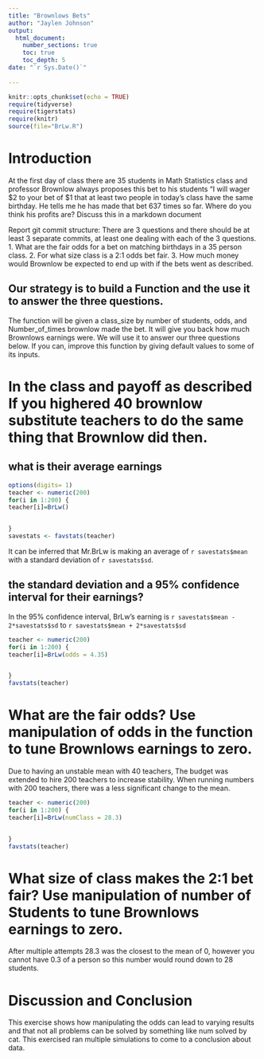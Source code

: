 ```yaml
---
title: "Brownlows Bets"
author: "Jaylen Johnson"
output: 
  html_document:
    number_sections: true
    toc: true
    toc_depth: 5
date: "`r Sys.Date()`"    
    
---
```

```r
knitr::opts_chunk$set(echo = TRUE)
require(tidyverse)
require(tigerstats)
require(knitr)
source(file="BrLw.R")
```


<!-- We recommend you use git branches -- create a separate branch for each major section i.e. Introduction, Methods, Results, Inferential Results, and Discussion and Conclusions - leave the YAML block untouched until the final merge where you put in your own name !-->

# Introduction

<!--In this section you explain what you are trying to show.  Where did the data come from?  What is the research or other question you are trying to answer?!-->

 At the first day of class there are 35 students in Math Statistics class and professor Brownlow always proposes this bet to his students "I will wager $2 to your bet of $1 that at least two people in today's class have  the same birthday.  He tells me he has made that bet 637 times so far. Where do you think his profits are? Discuss this in a markdown document
 
Report git commit structure:
There are 3 questions and there should be at least 3 separate commits, at least one dealing with each of the 3 questions.
1. What are the fair odds for a bet on matching birthdays in a 35 person class.
2. For what size class is a 2:1 odds bet fair.
3. How much money would Brownlow be expected to end up with if the bets went as described.

## Our strategy is to build a Function and the use it to answer the three questions. 

The function will be given a class_size by number of students, odds, and Number_of_times brownlow made the bet.  It will give you back how much Brownlows earnings were. We will use it to answer our three questions below. If you can, improve this function by giving default values to some of its inputs. 


# In the class and payoff as described  If you highered 40 brownlow substitute teachers to do the same thing that Brownlow did then.



## what is their average earnings

```r
options(digits= 1)
teacher <- numeric(200)
for(i in 1:200) {
teacher[i]=BrLw()


}
savestats <- favstats(teacher)
```


It can be inferred that Mr.BrLw is making an average of `r savestats$mean` with a standard deviation of `r savestats$sd`.






## the standard deviation and a 95% confidence interval for their earnings?

In the 95% confidence interval, BrLw's earning is `r savestats$mean - 2*savestats$sd` to `r savestats$mean + 2*savestats$sd`




  
<!--Explain and display your method of coming up with a 95% confidence interval of  professor Brownlows winnings (or losings)-->
```r
teacher <- numeric(200)
for(i in 1:200) {
teacher[i]=BrLw(odds = 4.35)


}
favstats(teacher)
```

# What are the fair odds? Use manipulation of odds in the function to tune Brownlows earnings to zero. 

Due to having an unstable mean with 40 teachers,  The budget was extended to hire 200 teachers to increase stability.  When running numbers with 200 teachers, there was a less significant change to the mean.

```r
teacher <- numeric(200)
for(i in 1:200) {
teacher[i]=BrLw(numClass = 28.3)


}
favstats(teacher)
```

# What size of class makes the 2:1 bet fair?  Use manipulation of number of Students to tune Brownlows earnings to zero.

After multiple attempts 28.3 was the closest to the mean of 0, however you cannot have 0.3 of a person so this number would round down to 28 students.



<!--Decide on your methods:  In this section explain the approach you will take to attack the issue --- how will you decide on a likely estimate of professor Brownlow's earnings or losses after 637 bets. Also explain how you construct a 95% confidence interval about your estimate of his winnings !-->











# Discussion and Conclusion

This exercise shows how manipulating the odds can lead to varying results and that not all problems can be solved by something like num solved by cat.  This exercised ran multiple simulations to come to a conclusion about data.


<!--Discussion and conclusion here.  If professor Brownlow is consistantly making or losing money how could he change his payout so that his profits center on zero?  Also discuss what size his class should be in order to have his current scheme balance at zero profit.!-->

